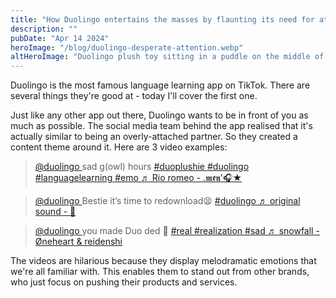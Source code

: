 ```yaml
---
title: "How Duolingo entertains the masses by flaunting its need for attention"
description: ""
pubDate: "Apr 14 2024"
heroImage: "/blog/duolingo-desperate-attention.webp"
altHeroImage: "Duolingo plush toy sitting in a puddle on the middle of the road, why it's raining, with the captions 'when you ignore my notifications'"
---
```


Duolingo is the most famous language learning app on TikTok. There are several things they're good
at - today I'll cover the first one.

Just like any other app out there, Duolingo wants to be in front of you as much as possible.
The social media team behind the app realised that it's actually similar to being an
overly-attached partner. So they created a content theme around it. Here are 3 video examples:

<div>
  <blockquote
    class="tiktok-embed"
    cite="https://www.tiktok.com/@duolingo/video/7322213798037687598"
    data-video-id="7322213798037687598"
    style="max-width: 605px;min-width: 325px;"
  >
    <section>
      <a
        target="_blank"
        title="@duolingo"
        href="https://www.tiktok.com/@duolingo?refer=embed"
      >
        @duolingo
      </a>
      sad g(owl) hours
      <a
        title="duoplushie"
        target="_blank"
        href="https://www.tiktok.com/tag/duoplushie?refer=embed"
      >
        #duoplushie
      </a>
      <a
        title="duolingo"
        target="_blank"
        href="https://www.tiktok.com/tag/duolingo?refer=embed"
      >
        #duolingo
      </a>
      <a
        title="languagelearning"
        target="_blank"
        href="https://www.tiktok.com/tag/languagelearning?refer=embed"
      >
        #languagelearning
      </a>
      <a
        title="emo"
        target="_blank"
        href="https://www.tiktok.com/tag/emo?refer=embed"
      >
        #emo
      </a>
      <a
        target="_blank"
        title="♬ Rio romeo - .𝖒𝖊𝖓&#39;🎧★"
        href="https://www.tiktok.com/music/Rio-romeo-7296592358425381638?refer=embed"
      >
        ♬ Rio romeo - .𝖒𝖊𝖓&#39;🎧★
      </a>
    </section>
  </blockquote>
  <script async src="https://www.tiktok.com/embed.js"></script>
</div>

<div>
  <blockquote
    class="tiktok-embed"
    cite="https://www.tiktok.com/@duolingo/video/7356254139397066026"
    data-video-id="7356254139397066026"
    style="max-width: 605px;min-width: 325px;"
  >
    <section>
      <a
        target="_blank"
        title="@duolingo"
        href="https://www.tiktok.com/@duolingo?refer=embed"
      >
        @duolingo
      </a>
      Bestie it’s time to redownload😫
      <a
        title="duolingo"
        target="_blank"
        href="https://www.tiktok.com/tag/duolingo?refer=embed"
      >
        #duolingo
      </a>
      <a
        target="_blank"
        title="♬ original sound - 🎀"
        href="https://www.tiktok.com/music/original-sound-7351583337997290273?refer=embed"
      >
        ♬ original sound - 🎀
      </a>
    </section>
  </blockquote>
  <script async src="https://www.tiktok.com/embed.js"></script>
</div>

<div>
  <blockquote
    class="tiktok-embed"
    cite="https://www.tiktok.com/@duolingo/video/7340735802671992110"
    data-video-id="7340735802671992110"
    style="max-width: 605px;min-width: 325px;"
  >
    <section>
      <a
        target="_blank"
        title="@duolingo"
        href="https://www.tiktok.com/@duolingo?refer=embed"
      >
        @duolingo
      </a>
      you made Duo ded 👹
      <a
        title="real"
        target="_blank"
        href="https://www.tiktok.com/tag/real?refer=embed"
      >
        #real
      </a>
      <a
        title="realization"
        target="_blank"
        href="https://www.tiktok.com/tag/realization?refer=embed"
      >
        #realization
      </a>
      <a
        title="sad"
        target="_blank"
        href="https://www.tiktok.com/tag/sad?refer=embed"
      >
        #sad
      </a>
      <a
        target="_blank"
        title="♬ snowfall - Øneheart &#38; reidenshi"
        href="https://www.tiktok.com/music/snowfall-7043672073613936641?refer=embed"
      >
        ♬ snowfall - Øneheart &#38; reidenshi
      </a>
    </section>
  </blockquote>
  <script async src="https://www.tiktok.com/embed.js"></script>
</div>

The videos are hilarious because they display melodramatic emotions that we're all familiar with.
This enables them to stand out from other brands, who just focus on pushing their products and
services.

